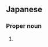 ==Japanese==
{{ja-kanjitab|まさ|かず}}

===Proper noun===
{{ja-pos|proper|まさかず}}

# {{given name|male|lang=ja|sort=まさかず}}